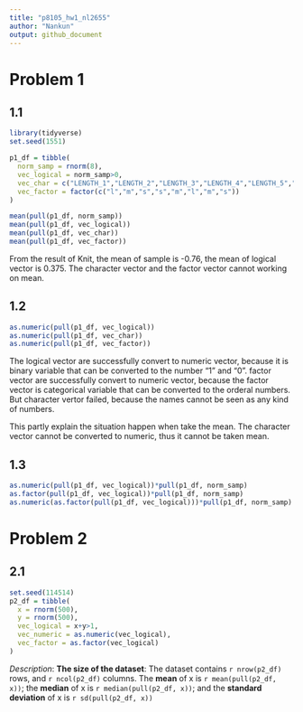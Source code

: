 ```yaml
---
title: "p8105_hw1_nl2655"
author: "Nankun"
output: github_document
---
```



# Problem 1

## 1.1

```r
library(tidyverse)
set.seed(1551)

p1_df = tibble(
  norm_samp = rnorm(8),
  vec_logical = norm_samp>0,
  vec_char = c("LENGTH_1","LENGTH_2","LENGTH_3","LENGTH_4","LENGTH_5","LENGTH_6","LENGTH_7","LENGTH_8"),
  vec_factor = factor(c("l","m","s","s","m","l","m","s"))
)

mean(pull(p1_df, norm_samp))
mean(pull(p1_df, vec_logical))
mean(pull(p1_df, vec_char))
mean(pull(p1_df, vec_factor))
```

From the result of Knit, the mean of sample is -0.76, the mean of logical vector is 0.375.
The character vector and the factor vector cannot working on mean.

## 1.2

```r
as.numeric(pull(p1_df, vec_logical))
as.numeric(pull(p1_df, vec_char))
as.numeric(pull(p1_df, vec_factor))
```

The logical vector are successfully convert to numeric vector, because it is binary variable that can be converted to the number "1" and "0". 
factor vector are successfully convert to numeric vector, because the factor vector is categorical variable that can be converted to the orderal numbers.
But character vertor failed, because the names cannot be seen as any kind of numbers.

This partly explain the situation happen when take the mean. The character vector cannot be converted 
to numeric, thus it cannot be taken mean.

## 1.3

```r
as.numeric(pull(p1_df, vec_logical))*pull(p1_df, norm_samp)
as.factor(pull(p1_df, vec_logical))*pull(p1_df, norm_samp)
as.numeric(as.factor(pull(p1_df, vec_logical)))*pull(p1_df, norm_samp)
```

# Problem 2

## 2.1

```r
set.seed(114514)
p2_df = tibble(
  x = rnorm(500),
  y = rnorm(500),
  vec_logical = x+y>1,
  vec_numeric = as.numeric(vec_logical),
  vec_factor = as.factor(vec_logical)
)
```

*Description*:
**The size of the dataset**: The dataset contains `r nrow(p2_df)` rows, and `r ncol(p2_df)` columns.
The **mean** of x is `r mean(pull(p2_df, x))`; the **median** of x is `r median(pull(p2_df, x))`; 
and the **standard deviation** of x is `r sd(pull(p2_df, x))`



